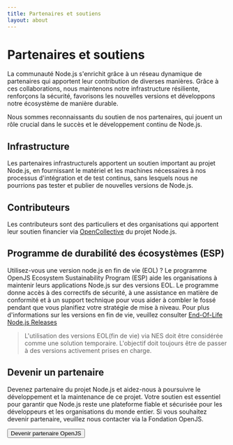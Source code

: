 ```yaml
---
title: Partenaires et soutiens
layout: about
---
```


# Partenaires et soutiens

La communauté Node.js s'enrichit grâce à un réseau dynamique de partenaires qui apportent leur contribution
de diverses manières. Grâce à ces collaborations, nous maintenons notre infrastructure résiliente,
renforçons la sécurité, favorisons les nouvelles versions et développons notre écosystème de manière durable.

Nous sommes reconnaissants du soutien de nos partenaires, qui jouent un rôle crucial dans le succès et le
développement continu de Node.js.

## Infrastructure

Les partenaires infrastructurels apportent un soutien important au projet Node.js,
en fournissant le matériel et les machines nécessaires à nos processus d'intégration et de test continus,
sans lesquels nous ne pourrions pas tester et publier de nouvelles versions de Node.js.

<PartnersLogoList categories="infrastructure" maxLength={null} sort="name" />

## Contributeurs

Les contributeurs sont des particuliers et des organisations qui apportent leur soutien financier via
[OpenCollective](https://opencollective.com/nodejs) du projet Node.js.

<WithSupporters />

## Programme de durabilité des écosystèmes (ESP)

Utilisez-vous une version node.js en fin de vie (EOL) ? Le programme OpenJS Ecosystem Sustainability Program (ESP)
aide les organisations à maintenir leurs applications Node.js sur des versions EOL.
Le programme donne accès à des correctifs de sécurité, à une assistance en matière de conformité et à un support technique
pour vous aider à combler le fossé pendant que vous planifiez votre stratégie de mise à niveau. Pour plus d'informations sur les
versions en fin de vie, veuillez consulter [End-Of-Life Node.js Releases](/about/eol)

> L'utilisation des versions EOL(fin de vie) via NES doit être considérée comme une solution temporaire. L'objectif doit toujours être de passer à des versions activement prises en charge.

<PartnersLogoList categories="esp" maxLength={null} sort="name" />

## Devenir un partenaire

Devenez partenaire du projet Node.js et aidez-nous à poursuivre le développement et la maintenance
de ce projet. Votre soutien est essentiel pour garantir que Node.js reste une plateforme fiable et sécurisée
pour les développeurs et les organisations du monde entier. Si vous souhaitez devenir partenaire,
veuillez nous contacter via la Fondation OpenJS.

<div>
  <Button href="https://openjsf.org/partners">Devenir partenaire OpenJS</Button>
</div>
